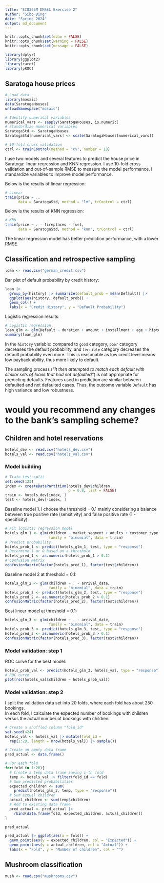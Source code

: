 ```yaml
---
title: "ECO395M DM&SL Exercise 2"
author: "Sibo Ding"
date: "Spring 2024"
output: md_document
---
```


```r
knitr::opts_chunk$set(echo = FALSE)
knitr::opts_chunk$set(warning = FALSE)
knitr::opts_chunk$set(message = FALSE)

library(dplyr)
library(ggplot2)
library(caret)
library(pROC)
```

## Saratoga house prices
```r
# Load data
library(mosaic)
data(SaratogaHouses)
unloadNamespace("mosaic")

# Identify numerical variables
numerical_vars <- sapply(SaratogaHouses, is.numeric)
# Standardize numerical variables
SaratogaStd <- SaratogaHouses
SaratogaStd[numerical_vars] <- scale(SaratogaHouses[numerical_vars])

# 10-fold cross validation
ctrl <- trainControl(method = "cv", number = 10)
```

I use two models and several features to predict the house price in Saratoga: linear regression and KNN regression. I use 10-fold cross validation and out-of-sample RMSE to measure the model performance. I standardize variables to improve model performance.  

Below is the results of linear regression:
```r
# Linear
train(price ~ ., 
      data = SaratogaStd, method = "lm", trControl = ctrl)
```

Below is the results of KNN regression:
```r
# KNN
train(price ~ . - fireplaces - fuel,
      data = SaratogaStd, method = "knn", trControl = ctrl)
```

The linear regression model has better prediction performance, with a lower RMSE.

## Classification and retrospective sampling
```r
loan <- read.csv("german_credit.csv")
```

Bar plot of default probability by credit history:
```r
loan |>
  group_by(history) |> summarize(default_prob = mean(Default)) |>
  ggplot(aes(history, default_prob)) +
  geom_col() + 
  labs(x = "Credit History", y = "Default Probability")
```

Logistic regression results:
```r
# Logistic regression
loan_glm <- glm(Default ~ duration + amount + installment + age + history + purpose + foreign, family = "binomial", data = loan)
summary(loan_glm)
```
In the `history` variable: compared to `good` category, `poor` category decreases the default probability, and `terrible` category decreases the default probability even more. This is reasonable as low credit level means low payback ability, thus more likely to default.  

The sampling process (*"It then attempted to match each default with similar sets of loans that had not defaulted"*) is not appropriate for predicting defaults. Features used in prediction are similar between defaulted and not defaulted cases. Thus, the outcome variable `Default` has high variance and low robustness.

# would you recommend any changes to the bank's sampling scheme?







## Children and hotel reservations
```r
hotels_dev <- read.csv("hotels_dev.csv")
hotels_val <- read.csv("hotels_val.csv")
```

### Model building
```r
# Train-test split
set.seed(123)
index <- createDataPartition(hotels_dev$children,
                             p = 0.8, list = FALSE)
train <- hotels_dev[index, ]
test <- hotels_dev[-index, ]
```

Baseline model 1. I choose the threshold = 0.1 mainly considering a balance between true positive rate (sensitivity) and false positive rate (1 - specificity).
```r
# Fit logistic regression model
hotels_glm_1 <- glm(children ~ market_segment + adults + customer_type + is_repeated_guest,
                    family = "binomial", data = train)
# Predict probability
hotels_prob_1 <- predict(hotels_glm_1, test, type = "response")
# Determine 1 or 0 based on a threshold
hotels_pred_1 <- as.numeric(hotels_prob_1 > 0.1)
# Confusion matrix
confusionMatrix(factor(hotels_pred_1), factor(test$children))
```

Baseline model 2 at threshold = 0.1:
```r
hotels_glm_2 <- glm(children ~ . - arrival_date,
                    family = "binomial", data = train)
hotels_prob_2 <- predict(hotels_glm_2, test, type = "response")
hotels_pred_2 <- as.numeric(hotels_prob_2 > 0.1)
confusionMatrix(factor(hotels_pred_2), factor(test$children))
```





Best linear model at threshold = 0.1:
```r
hotels_glm_3 <- glm(children ~ . - arrival_date,
                    family = "binomial", data = train)
hotels_prob_3 <- predict(hotels_glm_3, test, type = "response")
hotels_pred_3 <- as.numeric(hotels_prob_3 > 0.1)
confusionMatrix(factor(hotels_pred_3), factor(test$children))
```

### Model validation: step 1
ROC curve for the best model:
```r
hotels_prob_val <- predict(hotels_glm_3, hotels_val, type = "response")
# ROC curve
plot(roc(hotels_val$children ~ hotels_prob_val))
```

### Model validation: step 2
I split the validation data set into 20 folds, where each fold has about 250 bookings.  
In each fold, I calculate the expected number of bookings with children versus the actual number of bookings with children.  
```r
# Create a shuffled column "fold_id"
set.seed(424)
hotels_val <- hotels_val |> mutate(fold_id =
  rep(1:20, length = nrow(hotels_val)) |> sample())

# Create an empty data frame
pred_actual <- data.frame()

# For each fold
for(fold in 1:20){
  # Create a temp data frame saving i-th fold
  temp <- hotels_val |> filter(fold_id == fold)
  # Sum predicted probabilities
  expected_children <- sum(
    predict(hotels_glm_3, temp, type = "response"))
  # Sum actual children
  actual_children <- sum(temp$children)
  # Add to existing data frame
  pred_actual <- pred_actual |>
    rbind(data.frame(fold, expected_children, actual_children))
}

pred_actual

pred_actual |> ggplot(aes(x = fold)) +
  geom_point(aes(y = expected_children, col = "Expected")) +
  geom_point(aes(y = actual_children, col = "Actual")) +
  labs(x = "Fold", y = "Number of children", col = "")
```







## Mushroom classification
```r
mush <- read.csv("mushrooms.csv")
```





